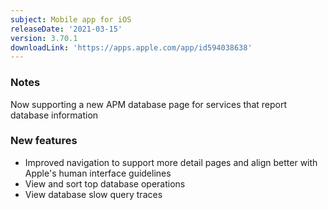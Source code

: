 ```yaml
---
subject: Mobile app for iOS
releaseDate: '2021-03-15'
version: 3.70.1
downloadLink: 'https://apps.apple.com/app/id594038638'
---
```


### Notes

Now supporting a new APM database page for services that report database information

### New features

* Improved navigation to support more detail pages and align better with Apple's human interface guidelines
* View and sort top database operations
* View database slow query traces
